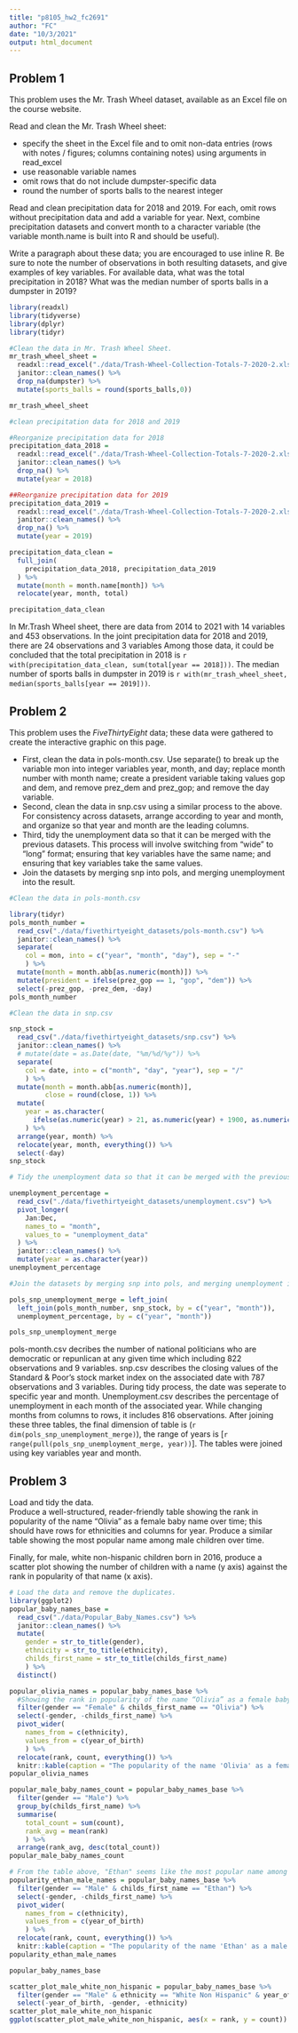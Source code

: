 ```yaml
---
title: "p8105_hw2_fc2691"
author: "FC"
date: "10/3/2021"
output: html_document
---
```


## Problem 1  

This problem uses the Mr. Trash Wheel dataset, available as an Excel file on the course website.  

Read and clean the Mr. Trash Wheel sheet:

- specify the sheet in the Excel file and to omit non-data entries (rows with notes / figures; columns containing notes) using arguments in read_excel
- use reasonable variable names
- omit rows that do not include dumpster-specific data
- round the number of sports balls to the nearest integer  

Read and clean precipitation data for 2018 and 2019. For each, omit rows without precipitation data and add a variable for year. Next, combine precipitation datasets and convert month to a character variable (the variable month.name is built into R and should be useful).

Write a paragraph about these data; you are encouraged to use inline R. Be sure to note the number of observations in both resulting datasets, and give examples of key variables. For available data, what was the total precipitation in 2018? What was the median number of sports balls in a dumpster in 2019?

```r
library(readxl)
library(tidyverse)
library(dplyr)
library(tidyr)

#Clean the data in Mr. Trash Wheel Sheet. 
mr_trash_wheel_sheet =
  readxl::read_excel("./data/Trash-Wheel-Collection-Totals-7-2020-2.xlsx", range = "A2:N534") %>%
  janitor::clean_names() %>%
  drop_na(dumpster) %>% 
  mutate(sports_balls = round(sports_balls,0))

mr_trash_wheel_sheet

#clean precipitation data for 2018 and 2019

#Reorganize precipitation data for 2018
precipitation_data_2018 = 
  readxl::read_excel("./data/Trash-Wheel-Collection-Totals-7-2020-2.xlsx", sheet = "2018 Precipitation", range = "A2:B15") %>% 
  janitor::clean_names() %>%
  drop_na() %>% 
  mutate(year = 2018)

##Reorganize precipitation data for 2019
precipitation_data_2019 = 
  readxl::read_excel("./data/Trash-Wheel-Collection-Totals-7-2020-2.xlsx", sheet = "2019 Precipitation", range = "A2:B15") %>% 
  janitor::clean_names() %>%
  drop_na() %>% 
  mutate(year = 2019)

precipitation_data_clean = 
  full_join(
    precipitation_data_2018, precipitation_data_2019
  ) %>% 
  mutate(month = month.name[month]) %>% 
  relocate(year, month, total)

precipitation_data_clean

```

In Mr.Trash Wheel sheet, there are data from 2014 to 2021 with 14 variables and 453 observations. In the joint precipitation data for 2018 and 2019, there are 24 observations and 3 variables  Among those data, it could be concluded that the total precipitation in 2018 is `r with(precipitation_data_clean, sum(total[year == 2018]))`. The median number of sports balls in dumpster in 2019 is `r with(mr_trash_wheel_sheet, median(sports_balls[year == 2019]))`.

## Problem 2  

This problem uses the *FiveThirtyEight* data; these data were gathered to create the interactive graphic on this page.  

- First, clean the data in pols-month.csv. Use separate() to break up the variable mon into integer variables year, month, and day; replace month number with month name; create a president variable taking values gop and dem, and remove prez_dem and prez_gop; and remove the day variable.  
- Second, clean the data in snp.csv using a similar process to the above. For consistency across datasets, arrange according to year and month, and organize so that year and month are the leading columns.
- Third, tidy the unemployment data so that it can be merged with the previous datasets. This process will involve switching from “wide” to “long” format; ensuring that key variables have the same name; and ensuring that key variables take the same values.
- Join the datasets by merging snp into pols, and merging unemployment into the result.



```r
#Clean the data in pols-month.csv

library(tidyr)
pols_month_number = 
  read_csv("./data/fivethirtyeight_datasets/pols-month.csv") %>% 
  janitor::clean_names() %>% 
  separate(
    col = mon, into = c("year", "month", "day"), sep = "-"
    ) %>% 
  mutate(month = month.abb[as.numeric(month)]) %>%
  mutate(president = ifelse(prez_gop == 1, "gop", "dem")) %>% 
  select(-prez_gop, -prez_dem, -day)
pols_month_number

#Clean the data in snp.csv

snp_stock =
  read_csv("./data/fivethirtyeight_datasets/snp.csv") %>%
  janitor::clean_names() %>% 
  # mutate(date = as.Date(date, "%m/%d/%y")) %>%
  separate(
    col = date, into = c("month", "day", "year"), sep = "/"
    ) %>% 
  mutate(month = month.abb[as.numeric(month)], 
         close = round(close, 1)) %>% 
  mutate(
    year = as.character(
      ifelse(as.numeric(year) > 21, as.numeric(year) + 1900, as.numeric(year) + 2000))
    ) %>% 
  arrange(year, month) %>% 
  relocate(year, month, everything()) %>% 
  select(-day)
snp_stock

# Tidy the unemployment data so that it can be merged with the previous datasets.

unemployment_percentage =
  read_csv("./data/fivethirtyeight_datasets/unemployment.csv") %>%
  pivot_longer(
    Jan:Dec, 
    names_to = "month", 
    values_to = "unemployment_data"
  ) %>% 
  janitor::clean_names() %>%  
  mutate(year = as.character(year))
unemployment_percentage 

#Join the datasets by merging snp into pols, and merging unemployment into the result.

pols_snp_unemployment_merge = left_join(
  left_join(pols_month_number, snp_stock, by = c("year", "month")), 
  unemployment_percentage, by = c("year", "month"))

pols_snp_unemployment_merge
```

pols-month.csv decribes the number of national politicians who are democratic or repunlican at any given time which including 822 observations and 9 variables. snp.csv describes the closing values of the Standard & Poor’s stock market index on the associated date with 787 observations and 3 variables. During tidy process, the date was seperate to specific year and month. Unemployment.csv describes the percentage of unemployment in each month of the associated year. While changing months from columns to rows, it includes 816 observations. After joining these three tables, the final dimension of table is (`r dim(pols_snp_unemployment_merge)`), the range of years is [`r range(pull(pols_snp_unemployment_merge, year))`]. The tables were joined using key variables year and month. 

## Problem 3  

Load and tidy the data.   
Produce a well-structured, reader-friendly table showing the rank in popularity of the name “Olivia” as a female baby name over time; this should have rows for ethnicities and columns for year. Produce a similar table showing the most popular name among male children over time.

Finally, for male, white non-hispanic children born in 2016, produce a scatter plot showing the number of children with a name (y axis) against the rank in popularity of that name (x axis).
```r

# Load the data and remove the duplicates. 
library(ggplot2)
popular_baby_names_base =
  read_csv("./data/Popular_Baby_Names.csv") %>%
  janitor::clean_names() %>% 
  mutate(
    gender = str_to_title(gender), 
    ethnicity = str_to_title(ethnicity), 
    childs_first_name = str_to_title(childs_first_name)
    ) %>% 
  distinct()

popular_olivia_names = popular_baby_names_base %>% 
  #Showing the rank in popularity of the name “Olivia” as a female baby name over time
  filter(gender == "Female" & childs_first_name == "Olivia") %>% 
  select(-gender, -childs_first_name) %>%
  pivot_wider(
    names_from = c(ethnicity),
    values_from = c(year_of_birth)
    ) %>% 
  relocate(rank, count, everything()) %>% 
  knitr::kable(caption = "The popularity of the name 'Olivia' as a female baby over time")
popular_olivia_names

popular_male_baby_names_count = popular_baby_names_base %>% 
  filter(gender == "Male") %>% 
  group_by(childs_first_name) %>%
  summarise(
    total_count = sum(count), 
    rank_avg = mean(rank)
    ) %>% 
  arrange(rank_avg, desc(total_count))
popular_male_baby_names_count

# From the table above, "Ethan" seems like the most popular name among male children over time. 
popularity_ethan_male_names = popular_baby_names_base %>% 
  filter(gender == "Male" & childs_first_name == "Ethan") %>% 
  select(-gender, -childs_first_name) %>%
  pivot_wider(
    names_from = c(ethnicity),
    values_from = c(year_of_birth)
    ) %>% 
  relocate(rank, count, everything()) %>% 
  knitr::kable(caption = "The popularity of the name 'Ethan' as a male baby over time")
popularity_ethan_male_names

popular_baby_names_base

scatter_plot_male_white_non_hispanic = popular_baby_names_base %>% 
  filter(gender == "Male" & ethnicity == "White Non Hispanic" & year_of_birth == 2016) %>% 
  select(-year_of_birth, -gender, -ethnicity)
scatter_plot_male_white_non_hispanic 
ggplot(scatter_plot_male_white_non_hispanic, aes(x = rank, y = count)) + geom_point()
``` 




